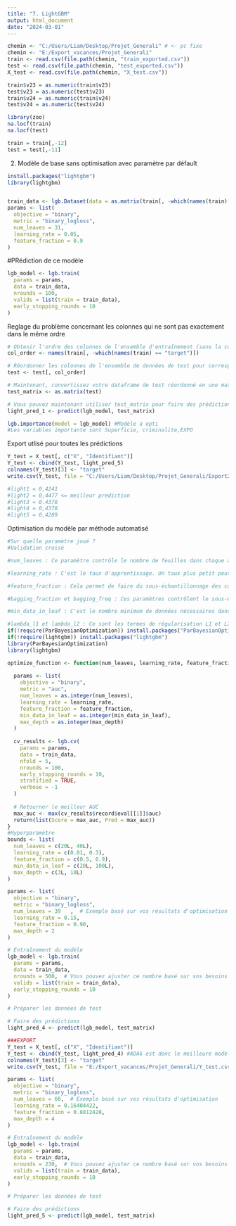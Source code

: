 ---
title: "7. LightGBM"
output: html_document
date: "2024-03-01"
---

```{r setup, include=FALSE}
chemin <- "C:/Users/Liam/Desktop/Projet_Generali" # <- pc fixe
chemin <- "E:/Export_vacances/Projet_Generali"
train <- read.csv(file.path(chemin, "train_exported.csv"))
test <- read.csv(file.path(chemin, "test_exported.csv"))
X_test <- read.csv(file.path(chemin, "X_test.csv"))

train$v23 = as.numeric(train$v23)
test$v23 = as.numeric(test$v23)
train$v24 = as.numeric(train$v24)
test$v24 = as.numeric(test$v24)

library(zoo)
na.locf(train)
na.locf(test)

train = train[,-12]
test = test[,-11]
```

2. Modèle de base sans optimisation avec paramètre par défault
```{r, include=FALSE}
install.packages("lightgbm")
library(lightgbm)


train_data <- lgb.Dataset(data = as.matrix(train[, -which(names(train) == "target")]), label = train$target)
params <- list(
  objective = "binary",
  metric = "binary_logloss",
  num_leaves = 31,
  learning_rate = 0.05,
  feature_fraction = 0.9
)

```
#PRédiction de ce modèle

```{r, include=FALSE}
lgb_model <- lgb.train(
  params = params,
  data = train_data,
  nrounds = 100,
  valids = list(train = train_data),
  early_stopping_rounds = 10
)

```

Reglage du problème concernant les colonnes qui ne sont pas exactement dans le même ordre
```{r}

# Obtenir l'ordre des colonnes de l'ensemble d'entraînement (sans la colonne cible)
col_order <- names(train[, -which(names(train) == "target")])

# Réordonner les colonnes de l'ensemble de données de test pour correspondre à l'ordre de l'ensemble d'entraînement
test <- test[, col_order]

# Maintenant, convertissez votre dataframe de test réordonné en une matrice pour LightGBM
test_matrix <- as.matrix(test)

# Vous pouvez maintenant utiliser test_matrix pour faire des prédictions avec LightGBM
light_pred_1 <- predict(lgb_model, test_matrix)
```

```{r}
lgb.importance(model = lgb_model) #Modèle a opti
#Les variables importante sont Superficie, criminalite,EXPO
```


Export utlisé pour toutes les prédictions
```{r}
Y_test = X_test[, c("X", "Identifiant")]
Y_test <- cbind(Y_test, light_pred_5) 
colnames(Y_test)[3] <- "target"
write.csv(Y_test, file = "C:/Users/Liam/Desktop/Projet_Generali/Export2/Y_test.csv", row.names = FALSE)  

#light1 = 0,4241
#light2 = 0,4477 <= meilleur prediction 
#light3 = 0.4378
#light4 = 0,4378
#light5 = 0,4209
```

Optimisation du modèle par méthode automatisé

```{r}
#Sur quelle paramètre joué ? 
#Validation croisé 

#num_leaves : Ce paramètre contrôle le nombre de feuilles dans chaque arbre. Plus il y a de feuilles, plus le modèle est complexe et sujet au surapprentissage

#learning_rate : C'est le taux d'apprentissage. Un taux plus petit peut améliorer les performances du modèle mais nécessitera plus de rondes d'entraînement (nrounds).

#feature_fraction : Cela permet de faire du sous-échantillonnage des caractéristiques à chaque itération. Diminuer ce nombre peut aider à prévenir le surapprentissage.

#bagging_fraction et bagging_freq : Ces paramètres contrôlent le sous-échantillonnage des données. Cela peut aussi aider à combattre le surapprentissage.

#min_data_in_leaf : C'est le nombre minimum de données nécessaires dans une feuille. Augmenter ce nombre peut aider à prévenir le surapprentissage.

#lambda_l1 et lambda_l2 : Ce sont les termes de régularisation L1 et L2, qui ajoutent une pénalité sur la taille des coefficients.
if(!require(ParBayesianOptimization)) install.packages("ParBayesianOptimization")
if(!require(lightgbm)) install.packages("lightgbm")
library(ParBayesianOptimization)
library(lightgbm)

optimize_function <- function(num_leaves, learning_rate, feature_fraction, min_data_in_leaf, max_depth) {
  
  params <- list(
    objective = "binary",
    metric = "auc",
    num_leaves = as.integer(num_leaves),
    learning_rate = learning_rate,
    feature_fraction = feature_fraction,
    min_data_in_leaf = as.integer(min_data_in_leaf),
    max_depth = as.integer(max_depth)
  )
  
  cv_results <- lgb.cv(
    params = params,
    data = train_data,
    nfold = 5,
    nrounds = 100,
    early_stopping_rounds = 10,
    stratified = TRUE,
    verbose = -1
  )
  
  # Retourner le meilleur AUC
  max_auc <- max(cv_results$record$eval[[1]]$auc)
  return(list(Score = max_auc, Pred = max_auc))
}
#Hyperparamètre
bounds <- list(
  num_leaves = c(20L, 40L),
  learning_rate = c(0.01, 0.3),
  feature_fraction = c(0.5, 0.9),
  min_data_in_leaf = c(20L, 100L),
  max_depth = c(3L, 10L)
)


```

```{r}
params <- list(
  objective = "binary",
  metric = "binary_logloss",
  num_leaves = 39	,  # Exemple basé sur vos résultats d'optimisation
  learning_rate = 0.15,
  feature_fraction = 0.90,
  max_depth = 2
)

# Entraînement du modèle
lgb_model <- lgb.train(
  params = params,
  data = train_data,
  nrounds = 500,  # Vous pouvez ajuster ce nombre basé sur vos besoins
  valids = list(train = train_data),
  early_stopping_rounds = 10
)

# Préparer les données de test

# Faire des prédictions
light_pred_4 <- predict(lgb_model, test_matrix)
```

```{r}
###EXPORT
Y_test = X_test[, c("X", "Identifiant")]
Y_test <- cbind(Y_test, light_pred_4) #ADA6 est donc le meilleure modèle
colnames(Y_test)[3] <- "target"
write.csv(Y_test, file = "E:/Export_vacances/Projet_Generali/Y_test.csv", row.names = FALSE)  
```


```{r}
params <- list(
  objective = "binary",
  metric = "binary_logloss",
  num_leaves = 60,  # Exemple basé sur vos résultats d'optimisation
  learning_rate = 0.16404422,
  feature_fraction = 0.8812428,
  max_depth = 4
)

# Entraînement du modèle
lgb_model <- lgb.train(
  params = params,
  data = train_data,
  nrounds = 230,  # Vous pouvez ajuster ce nombre basé sur vos besoins
  valids = list(train = train_data),
  early_stopping_rounds = 10
)

# Préparer les données de test

# Faire des prédictions
light_pred_5 <- predict(lgb_model, test_matrix)
```